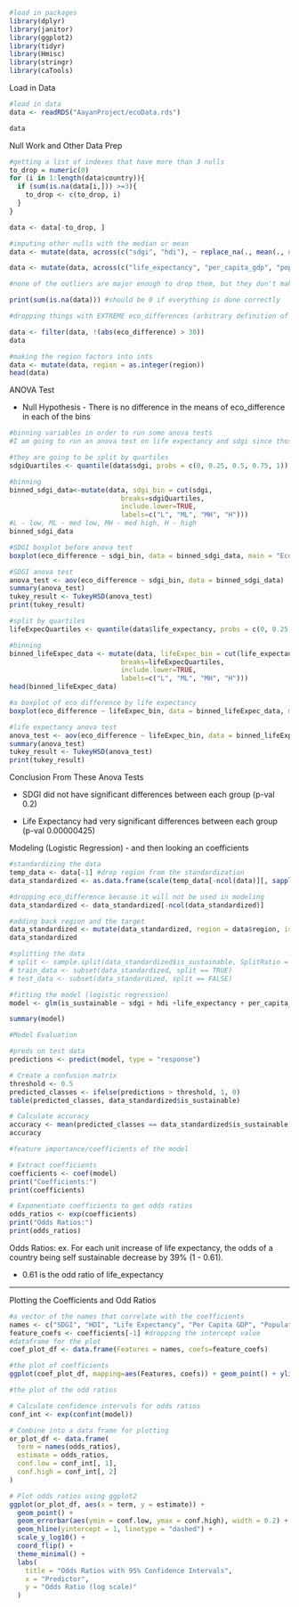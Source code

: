 ```r
#load in packages
library(dplyr)
library(janitor)
library(ggplot2)
library(tidyr)
library(Hmisc)
library(stringr)
library(caTools)
```

Load in Data

```r
#load in data
data <- readRDS("AayanProject/ecoData.rds")

data
```

Null Work and Other Data Prep

```r
#getting a list of indexes that have more than 3 nulls
to_drop = numeric(0)
for (i in 1:length(data$country)){
  if (sum(is.na(data[i,])) >=3){
    to_drop <- c(to_drop, i)
  }
}

data <- data[-to_drop, ]
```

```r
#imputing other nulls with the median or mean
data <- mutate(data, across(c("sdgi", "hdi"), ~ replace_na(., mean(., na.rm = TRUE)))) #mean for these because there aren't major outliers

data <- mutate(data, across(c("life_expectancy", "per_capita_gdp", "population_millions"), ~ replace_na(., median(., na.rm = TRUE)))) #life expec is an int so mean doesn't make sense; the other two have some major outliers which skew the mean

#none of the outliers are major enough to drop them, but they don't make sense for the mean

print(sum(is.na(data))) #should be 0 if everything is done correctly
```

```r
#dropping things with EXTREME eco_differences (arbitrary definition of extreme)

data <- filter(data, !(abs(eco_difference) > 30))
data
```

```r
#making the region factors into ints
data <- mutate(data, region = as.integer(region))
head(data)
```

ANOVA Test

-   Null Hypothesis - There is no difference in the means of eco_difference in each of the bins

```r
#binning variables in order to run some anova tests
#I am going to run an anova test on life expectancy and sdgi since those had higher correlation with eco_difference

#they are going to be split by quartiles
sdgiQuartiles <- quantile(data$sdgi, probs = c(0, 0.25, 0.5, 0.75, 1))

#binning
binned_sdgi_data<-mutate(data, sdgi_bin = cut(sdgi,
                            breaks=sdgiQuartiles,
                            include.lower=TRUE,
                            labels=c("L", "ML", "MH", "H")))
#L - low, ML - med low, MH - med high, H - high
binned_sdgi_data
```

```r
#SDGI boxplot before anova test
boxplot(eco_difference ~ sdgi_bin, data = binned_sdgi_data, main = "Eco Difference by SDGI", xlab="SDGI", ylab="Eco Difference")
```

```r
#SDGI anova test
anova_test <- aov(eco_difference ~ sdgi_bin, data = binned_sdgi_data)
summary(anova_test)
tukey_result <- TukeyHSD(anova_test)
print(tukey_result)
```

```r
#split by quartiles
lifeExpecQuartiles <- quantile(data$life_expectancy, probs = c(0, 0.25, 0.5, 0.75, 1))

#binning
binned_lifeExpec_data <- mutate(data, lifeExpec_bin = cut(life_expectancy,
                            breaks=lifeExpecQuartiles,
                            include.lower=TRUE,
                            labels=c("L", "ML", "MH", "H")))
head(binned_lifeExpec_data)
```

```r
#a boxplot of eco difference by life expectancy
boxplot(eco_difference ~ lifeExpec_bin, data = binned_lifeExpec_data, main = "Eco Difference by Life Expectancy", xlab="Life Expectancy", ylab="Eco Difference")
```

```r
#life expectancy anova test
anova_test <- aov(eco_difference ~ lifeExpec_bin, data = binned_lifeExpec_data)
summary(anova_test)
tukey_result <- TukeyHSD(anova_test)
print(tukey_result)
```

Conclusion From These Anova Tests

-   SDGI did not have significant differences between each group (p-val 0.2)

-   Life Expectancy had very significant differences between each group (p-val 0.00000425)

Modeling (Logistic Regression) - and then looking an coefficients

```r
#standardizing the data
temp_data <- data[-1] #drop region from the standardization
data_standardized <- as.data.frame(scale(temp_data[-ncol(data)][, sapply(data, is.numeric)])) #standardize everything but the target

#dropping eco_difference because it will not be used in modeling
data_standardized <- data_standardized[-ncol(data_standardized)]

#adding back region and the target
data_standardized <- mutate(data_standardized, region = data$region, is_sustainable = data$is_sustainable)
data_standardized
```

```r
#splitting the data
# split <- sample.split(data_standardized$is_sustainable, SplitRatio = 0.8)
# train_data <- subset(data_standardized, split == TRUE)
# test_data <- subset(data_standardized, split == FALSE)
```

```r
#fitting the model (logistic regression)
model <- glm(is_sustainable ~ sdgi + hdi +life_expectancy + per_capita_gdp + population_millions, data = data_standardized, family=binomial)
```

```r
summary(model)
```

```r
#Model Evaluation

#preds on test data
predictions <- predict(model, type = "response")

# Create a confusion matrix
threshold <- 0.5
predicted_classes <- ifelse(predictions > threshold, 1, 0)
table(predicted_classes, data_standardized$is_sustainable)

# Calculate accuracy
accuracy <- mean(predicted_classes == data_standardized$is_sustainable)
accuracy
```

```r
#feature importance/coefficients of the model

# Extract coefficients
coefficients <- coef(model)
print("Coefficients:")
print(coefficients)

# Exponentiate coefficients to get odds ratios
odds_ratios <- exp(coefficients)
print("Odds Ratios:")
print(odds_ratios)
```

Odds Ratios: ex. For each unit increase of life expectancy, the odds of a country being self sustainable decrease by 39% (1 - 0.61).

-   0.61 is the odd ratio of life_expectancy

--------------------------------------------

Plotting the Coefficients and Odd Ratios

```r
#a vector of the names that correlate with the coefficients
names <- c("SDGI", "HDI", "Life Expectancy", "Per Capita GDP", "Population Millions")
feature_coefs <- coefficients[-1] #dropping the intercept value
#dataframe for the plot
coef_plot_df <- data.frame(Features = names, coefs=feature_coefs)

#the plot of coefficients
ggplot(coef_plot_df, mapping=aes(Features, coefs)) + geom_point() + ylim(-1,1) + geom_hline(yintercept=0, linetype="dashed") + labs(title="The Coefficients of the Features in the Logistic Regression Model", x="Features", y="Coefficients")
```

```r
#the plot of the odd ratios

# Calculate confidence intervals for odds ratios
conf_int <- exp(confint(model))

# Combine into a data frame for plotting
or_plot_df <- data.frame(
  term = names(odds_ratios),
  estimate = odds_ratios,
  conf.low = conf_int[, 1],
  conf.high = conf_int[, 2]
)

# Plot odds ratios using ggplot2
ggplot(or_plot_df, aes(x = term, y = estimate)) +
  geom_point() +
  geom_errorbar(aes(ymin = conf.low, ymax = conf.high), width = 0.2) +
  geom_hline(yintercept = 1, linetype = "dashed") +
  scale_y_log10() +
  coord_flip() +
  theme_minimal() +
  labs(
    title = "Odds Ratios with 95% Confidence Intervals",
    x = "Predictor",
    y = "Odds Ratio (log scale)"
  )
```
